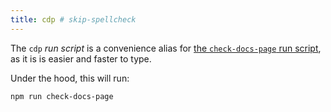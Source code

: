 ```yaml
---
title: cdp # skip-spellcheck
---
```


The `cdp` _run script_ is a convenience alias for [the `check-docs-page` run
script](/docs/reference/contributors/monorepo/run-scripts/check-docs-page/), as
it is is easier and faster to type.

Under the hood, this will run:

```sh title="Terminal"
npm run check-docs-page
```
